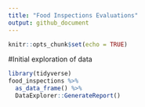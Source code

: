 ```yaml
---
title: "Food Inspections Evaluations"
output: github_document
---
```


```r
knitr::opts_chunk$set(echo = TRUE)
```

#Initial exploration of data

```r
library(tidyverse)
food_inspections %>% 
  as_data_frame() %>% 
  DataExplorer::GenerateReport()
```

